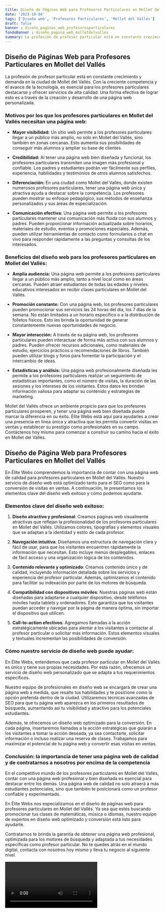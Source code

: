 ```yaml
---
title: Diseño de Páginas Web para Profesores Particulares en Mollet del Vallés
date: '2023-10-04'
tags: ['Diseño web', 'Profesores Particulares', 'Mollet del Vallés']
draft: false
banner : diseño_paginas_web_profesoresparticulares
fondoBanner : diseño_pagina_web_molletdelvallés
summary: La profesión de profesor particular está en constante crecimiento y demanda en la ciudad de Mollet del Vallés. Con la creciente competencia y el avance de la tecnología, es esencial para los profesores particulares destacarse y ofrecer servicios de alta calidad. Una forma efectiva de lograr esto es a través de la creación y desarrollo de una página web personalizada.
---
```


## Diseño de Páginas Web para Profesores Particulares en Mollet del Vallés

La profesión de profesor particular está en constante crecimiento y demanda en la ciudad de Mollet del Vallés. Con la creciente competencia y el avance de la tecnología, es esencial para los profesores particulares destacarse y ofrecer servicios de alta calidad. Una forma efectiva de lograr esto es a través de la creación y desarrollo de una página web personalizada.

### Motivos por los que los profesores particulares en Mollet del Vallés necesitan una página web:

- **Mayor visibilidad:** Un sitio web permite a los profesores particulares llegar a un público más amplio, no solo en Mollet del Vallés, sino también en zonas cercanas. Esto aumenta sus posibilidades de conseguir más alumnos y ampliar su base de clientes.

- **Credibilidad:** Al tener una página web bien diseñada y funcional, los profesores particulares transmiten una imagen más profesional y confiable. Los padres y estudiantes podrán ver fácilmente sus perfiles, experiencia, habilidades y testimonios de otros alumnos satisfechos.

- **Diferenciación:** En una ciudad como Mollet del Vallés, donde existen numerosos profesores particulares, tener una página web única y atractiva ayuda a destacar sobre la competencia. Los profesores pueden mostrar su enfoque pedagógico, sus métodos de enseñanza personalizados y sus áreas de especialización.

- **Comunicación efectiva:** Una página web permite a los profesores particulares mantener una comunicación más fluida con sus alumnos y padres. Pueden proporcionar información actualizada sobre horarios, materiales de estudio, eventos y promociones especiales. Además, pueden utilizar herramientas de contacto como formularios o chat en vivo para responder rápidamente a las preguntas y consultas de los interesados.

### Beneficios del diseño web para los profesores particulares en Mollet del Vallés:

- **Amplia audiencia:** Una página web permite a los profesores particulares llegar a un público más amplio, tanto a nivel local como en áreas cercanas. Pueden atraer estudiantes de todas las edades y niveles educativos interesados en recibir clases particulares en Mollet del Vallés.

- **Promoción constante:** Con una página web, los profesores particulares pueden promocionar sus servicios las 24 horas del día, los 7 días de la semana. No están limitados a un horario específico o a la distribución de folletos físicos. Esto les brinda la oportunidad de generar constantemente nuevas oportunidades de negocio.

- **Mayor interacción:** A través de su página web, los profesores particulares pueden interactuar de forma más activa con sus alumnos y padres. Pueden ofrecer recursos adicionales, como materiales de estudio, ejercicios prácticos o recomendaciones de libros. También pueden utilizar blogs y foros para fomentar la participación y el intercambio de ideas.

- **Estadísticas y análisis:** Una página web profesionalmente diseñada les permite a los profesores particulares realizar un seguimiento de estadísticas importantes, como el número de visitas, la duración de las sesiones y los intereses de los visitantes. Estos datos les brindan información valiosa para adaptar su contenido y estrategias de marketing.

Mollet del Vallés ofrece un ambiente propicio para que los profesores particulares prosperen, y tener una página web bien diseñada puede marcar la diferencia en su éxito. Élite Webs está aquí para ayudarles a crear una presencia en línea única y atractiva que les permita convertir visitas en ventas y establecer su prestigio como profesionales en su campo. Contáctenos hoy mismo para comenzar a construir su camino hacia el éxito en Mollet del Vallés.

<GifSeo />

<Cta />

## Diseño de Página Web para Profesores Particulares en Mollet del Vallés

En Élite Webs comprendemos la importancia de contar con una página web de calidad para profesores particulares en Mollet del Vallés. Nuestro servicio de diseño web está optimizado tanto para el SEO como para la conversión de visitas en ventas. A continuación, te presentamos los elementos clave del diseño web exitoso y cómo podemos ayudarte.

### Elementos clave del diseño web exitoso:

1. **Diseño atractivo y profesional**: Creamos páginas web visualmente atractivas que reflejan la profesionalidad de los profesores particulares en Mollet del Vallés. Utilizamos colores, tipografías y elementos visuales que se adaptan a la identidad y estilo de cada profesor.

2. **Navegación intuitiva**: Diseñamos una estructura de navegación clara y fácil de usar, para que los visitantes encuentren rápidamente la información que necesitan. Esto incluye menús desplegables, enlaces de fácil acceso y una organización lógica de los contenidos.

3. **Contenido relevante y optimizado**: Creamos contenido único y de calidad, incluyendo información detallada sobre los servicios y experiencia del profesor particular. Además, optimizamos el contenido para facilitar su indexación por parte de los motores de búsqueda.

4. **Compatibilidad con dispositivos móviles**: Nuestras páginas web están diseñadas para adaptarse a cualquier dispositivo, desde teléfonos móviles hasta tablets y ordenadores. Esto garantiza que los visitantes puedan acceder y navegar por la página de manera óptima, sin importar el dispositivo que utilicen.

5. **Call-to-action efectivos**: Agregamos llamadas a la acción estratégicamente ubicadas para alentar a los visitantes a contactar al profesor particular o solicitar más información. Estos elementos visuales y textuales incrementan las posibilidades de conversión.

### Cómo nuestro servicio de diseño web puede ayudar:

En Élite Webs, entendemos que cada profesor particular en Mollet del Vallés es único y tiene sus propias necesidades. Por esta razón, ofrecemos un servicio de diseño web personalizado que se adapta a tus requerimientos específicos.

Nuestro equipo de profesionales en diseño web se encargará de crear una página web a medida, que resalte tus habilidades y te posicione como la opción preferida dentro de la ciudad. Utilizaremos técnicas avanzadas de SEO para que tu página web aparezca en los primeros resultados de búsqueda, aumentando así tu visibilidad y atractivo para los potenciales estudiantes.

Además, te ofrecemos un diseño web optimizado para la conversión. En cada página, insertaremos llamadas a la acción estratégicas que guiarán a los visitantes a tomar la acción deseada, ya sea contactarte, solicitar información o incluso realizar una reserva de clases. Trabajamos para maximizar el potencial de tu página web y convertir esas visitas en ventas.

### Conclusión: la importancia de tener una página web de calidad y de contratarnos a nosotros por encima de la competencia

En el competitivo mundo de los profesores particulares en Mollet del Vallés, contar con una página web profesional y bien diseñada es esencial para destacar entre los demás. Una página web de calidad no solo atraerá a más estudiantes potenciales, sino que también te posicionará como un profesor confiable y experimentado.

En Élite Webs nos especializamos en el diseño de páginas web para profesores particulares en Mollet del Vallés. Ya sea que estés buscando promocionar tus clases de matemáticas, música o idiomas, nuestro equipo de expertos en diseño web optimizado y conversión está listo para ayudarte.

Contratarnos te brinda la garantía de obtener una página web profesional, optimizada para los motores de búsqueda y adaptada a tus necesidades específicas como profesor particular. No te quedes atrás en el mundo digital, contacta con nosotros hoy mismo y lleva tu negocio al siguiente nivel.

<Video />

<CtaBot job='Profesores Particulares' city='Mollet del Vallés'/>

<Gmaps query='Mollet del Vallés+españa+maps' />